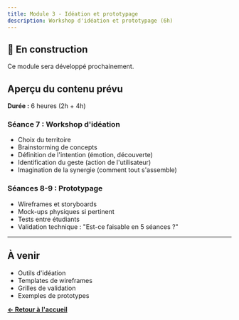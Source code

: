 ```yaml
---
title: Module 3 - Idéation et prototypage
description: Workshop d'idéation et prototypage (6h)
---
```


## 🚧 En construction

Ce module sera développé prochainement.

## Aperçu du contenu prévu

**Durée :** 6 heures (2h + 4h)

### Séance 7 : Workshop d'idéation
- Choix du territoire
- Brainstorming de concepts
- Définition de l'intention (émotion, découverte)
- Identification du geste (action de l'utilisateur)
- Imagination de la synergie (comment tout s'assemble)

### Séances 8-9 : Prototypage
- Wireframes et storyboards
- Mock-ups physiques si pertinent
- Tests entre étudiants
- Validation technique : "Est-ce faisable en 5 séances ?"

---

## À venir

- Outils d'idéation
- Templates de wireframes
- Grilles de validation
- Exemples de prototypes

**[← Retour à l'accueil](/rtmf1m/)**
